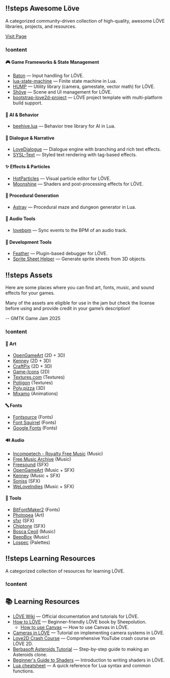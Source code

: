 ## !!steps Awesome Löve

A categorized community-driven collection of high-quality, awesome LÖVE libraries, projects, and resources.

[Visit Page](https://github.com/love2d-community/awesome-love2d)

### !content

#### 🎮 Game Frameworks & State Management

- [Baton](https://github.com/tesselode/baton) — Input handling for LÖVE.
- [lua-state-machine](https://github.com/kyleconroy/lua-state-machine) — Finite state machine in Lua.
- [HUMP](https://github.com/vrld/hump) — Utility library (camera, gamestate, vector math) for LÖVE.
- [Shöve](https://github.com/Oval-Tutu/shove) — Scene and UI management for LÖVE.
- [bootstrap-love2d-project](https://github.com/Oval-Tutu/bootstrap-love2d-project) — LÖVE project template with multi-platform build support.

#### 🤖 AI & Behavior

- [beehive.lua](https://github.com/drhayes/beehive.lua) — Behavior tree library for AI in Lua.

#### 💬 Dialogue & Narrative

- [LoveDialogue](https://github.com/Miisan-png/Love-Dialogue) — Dialogue engine with branching and rich text effects.
- [SYSL-Text](https://github.com/sysl-dev/SYSL-Text) — Styled text rendering with tag-based effects.

#### ✨ Effects & Particles

- [HotParticles](https://github.com/ReFreezed/HotParticles) — Visual particle editor for LÖVE.
- [Moonshine](https://github.com/vrld/moonshine) — Shaders and post-processing effects for LÖVE.

#### 🏰 Procedural Generation

- [Astray](https://github.com/SiENcE/astray) — Procedural maze and dungeon generator in Lua.

#### 🎵 Audio Tools

- [lovebpm](https://github.com/rxi/lovebpm) — Sync events to the BPM of an audio track.

#### 🧩 Development Tools

- [Feather](https://github.com/Kyonru/feather) — Plugin-based debugger for LÖVE.
- [Sprite Sheet Helper](https://sprite-sheet-helper.up.railway.app/) — Generate sprite sheets from 3D objects.

## !!steps Assets

Here are some places where you can find art, fonts, music, and sound effects for your games.

Many of the assets are eligible for use in the jam but check the license before using and provide credit in your game’s description!

-- GMTK Game Jam 2025

### !content

#### 🎨 Art

- [OpenGameArt](https://opengameart.org) (2D + 3D)
- [Kenney](https://www.kenney.nl/assets) (2D + 3D)
- [CraftPix](https://craftpix.net/freebies/) (2D + 3D)
- [Game-Icons](https://game-icons.net) (2D)
- [Textures.com](https://www.textures.com) (Textures)
- [Poliigon](https://www.poliigon.com/search?credit=0) (Textures)
- [Poly.pizza](https://poly.pizza) (3D)
- [Mixamo](https://www.mixamo.com/) (Animations)

#### 🔤 Fonts

- [Fontsource](https://github.com/fontsource/fontsource) (Fonts)
- [Font Squirrel](https://www.fontsquirrel.com) (Fonts)
- [Google Fonts](https://fonts.google.com) (Fonts)

#### 🔊 Audio

- [Incompetech - Royalty Free Music](https://incompetech.com/music/royalty-free/) (Music)
- [Free Music Archive](https://freemusicarchive.org) (Music)
- [Freesound](https://freesound.org) (SFX)
- [OpenGameArt](https://opengameart.org) (Music + SFX)
- [Kenney](https://www.kenney.nl/assets?q=audio) (Music + SFX)
- [Soniss](https://sonniss.com/gameaudiogdc) (SFX)
- [WeLoveIndies](https://www.weloveindies.com/en/welcome/jammers) (Music + SFX)

#### 🧩 Tools

- [BitFontMaker2](http://www.pentacom.jp/pentacom/bitfontmaker2/) (Fonts)
- [Photopea](https://www.photopea.com) (Art)
- [sfxr](https://www.drpetter.se/project_sfxr.html) (SFX)
- [Chiptone](https://sfbgames.itch.io/chiptone) (SFX)
- [Bosca Ceoil](https://boscaceoil.net) (Music)
- [BeepBox](https://www.beepbox.co/) (Music)
- [Lospec](https://lospec.com/palette-list) (Palettes)

## !!steps Learning Resources

A categorized collection of resources for learning LÖVE.

### !content

## 📚 Learning Resources

- [LÖVE Wiki](https://www.love2d.org/wiki/Main_Page) — Official documentation and tutorials for LÖVE.
- [How to LÖVE](https://sheepolution.com/learn/book/contents) — Beginner-friendly LÖVE book by Sheepolution.
  - [How to use Canvas](https://sheepolution.com/learn/book/22) — How to use Canvas in LÖVE.
- [Cameras in LÖVE](https://ebens.me/posts/cameras-in-love2d-part-1-the-basics) — Tutorial on implementing camera systems in LÖVE.
- [Love2D Crash Course](https://www.youtube.com/watch?v=GfwpRU0cT10) — Comprehensive YouTube crash course on LÖVE 2D.
- [Berbasoft Asteroids Tutorial](https://berbasoft.com/simplegametutorials/love/asteroids/) — Step-by-step guide to making an Asteroids clone.
- [Beginner's Guide to Shaders](https://blogs.love2d.org/content/beginners-guide-shaders) — Introduction to writing shaders in LÖVE.
- [Lua cheatsheet](https://gist.github.com/Kyonru/739ba1bd9b373b8d8a49807957f9784e) — A quick reference for Lua syntax and common functions.
